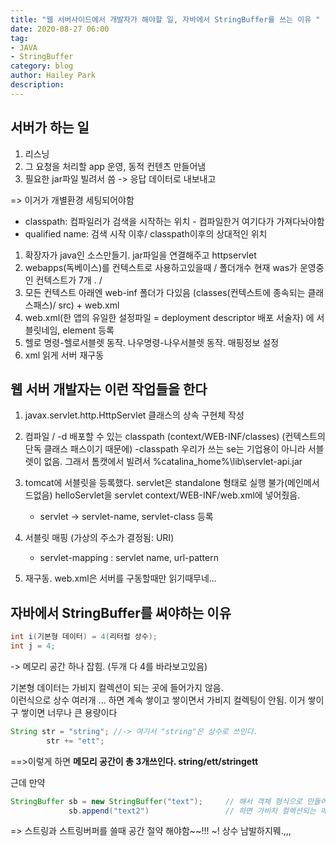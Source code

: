 ```yaml
---
title: "웹 서버사이드에서 개발자가 해야할 일, 자바에서 StringBuffer를 쓰는 이유 "
date: 2020-08-27 06:00
tag:
- JAVA
- StringBuffer
category: blog
author: Hailey Park
description: 
---
```


## 서버가 하는 일

1. 리스닝
2. 그 요청을 처리할 app 운영, 동적 컨텐츠 만들어냄
3. 필요한 jar파일 빌려서 씀 -> 응답 데이터로 내보내고

=> 이거가 개별환경 세팅되어야함

- classpath: 컴파일러가 검색을 시작하는 위치 - 컴파일한거 여기다가 가져다놔야함
- qualified name:  검색 시작 이후/ classpath이후의 상대적인 위치

1. 확장자가 java인 소스만들기. jar파일을 연결해주고 httpservlet
2. webapps(독베이스)를 컨텍스트로 사용하고있을때 / 폴더개수 현재 was가 운영중인 컨텍스트가 7개 . /
3. 모든 컨텍스트 아래엔 web-inf 폴더가 다있음  (classes(컨텍스트에 종속되는 클래스패스)/ src) + web.xml
4. web.xml(한 앱의 유일한 설정파일 = deployment descriptor 배포 서술자) 에 서블릿네임, element 등록
5. 헬로 명령-헬로서블렛 동작. 나우명령-나우서블렛 동작. 매핑정보 설정
6. xml 읽게 서버 재구동

## 웹 서버 개발자는 이런 작업들을 한다

1. javax.servlet.http.HttpServlet 클래스의 상속 구현체 작성
2. 컴파일 / -d 배포할 수 있는 classpath (context/WEB-INF/classes) (컨텍스트의 단독 클래스 패스이기 때문에)
    -classpath 우리가 쓰는 se는 기업용이 아니라 서블렛이 없음. 그래서 톰캣에서 빌려서 %catalina_home%\lib\servlet-api.jar
3. tomcat에 서블릿을 등록했다.  servlet은 standalone 형태로 실행 불가(메인메서드없음) helloServlet을 servlet context/WEB-INF/web.xml에 넣어줬음.
   - servlet -> servlet-name, servlet-class 등록

4. 서블릿 매핑 (가상의 주소가 결정됨: URI)
   - servlet-mapping : servlet name, url-pattern

5. 재구동. web.xml은 서버를 구동할때만 읽기때무네...

## 자바에서 StringBuffer를 써야하는 이유

```java
int i(기본형 데이터) = 4(리터럴 상수);
int j = 4; 
```

-> 메모리 공간 하나 잡힘.  (두개 다 4를 바라보고있음)

기본형 데이터는 가비지 컬렉션이 되는 곳에 들어가지 않음.  
이런식으로 상수 여러개 ... 하면 계속 쌓이고 쌓이면서 가비지 컬렉팅이 안됨. 이거 쌓이구 쌓이면 너무나 큰 용량이다

```java
String str = "string"; //-> 여기서 "string"은 상수로 쓰인다. 
        str += "ett";
```

==>이렇게 하면 **메모리 공간이 총 3개쓰인다. string/ett/stringett**

근데 만약

```java
StringBuffer sb = new StringBuffer("text");     // 해서 객체 형식으로 만들어주고
             sb.append("text2")                 // 하면 가비지 컬렉션되는 메모리 영역에 1개. 
```

=> 스트링과 스트링버퍼를 쓸때 공간 절약 해야함~~!!! ~! 상수 남발하지뭬.,,,
